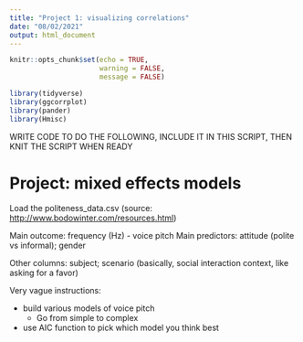 ```yaml
---
title: "Project 1: visualizing correlations"
date: "08/02/2021"
output: html_document
---
```


```r
knitr::opts_chunk$set(echo = TRUE, 
                      warning = FALSE,
                      message = FALSE)
```

```r
library(tidyverse)
library(ggcorrplot)
library(pander)
library(Hmisc)
```

WRITE CODE TO DO THE FOLLOWING, INCLUDE IT IN THIS SCRIPT, THEN KNIT THE SCRIPT WHEN READY

# Project: mixed effects models

Load the politeness_data.csv (source: [http://www.bodowinter.com/resources.html](http://www.bodowinter.com/resources.html))

Main outcome: frequency (Hz) - voice pitch
Main predictors: attitude (polite vs informal); gender 

Other columns: subject; scenario (basically, social interaction context, like asking for a favor)

Very vague instructions: 

- build various models of voice pitch
    - Go from simple to complex
    
- use AIC function to pick which model you think best




